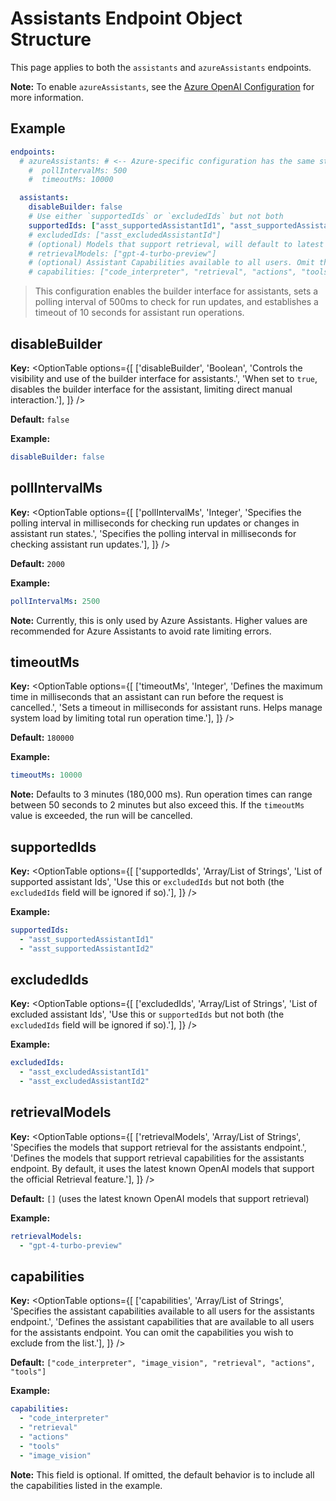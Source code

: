 # Assistants Endpoint Object Structure

This page applies to both the `assistants` and `azureAssistants` endpoints.

**Note:** To enable `azureAssistants`, see the [Azure OpenAI Configuration](/docs/configuration/librechat_yaml/ai_endpoints/azure#using-assistants-with-azure) for more information.

## Example

```yaml filename="Assistants Endpoint"
endpoints:
  # azureAssistants: # <-- Azure-specific configuration has the same structure as `assistants`
    #  pollIntervalMs: 500
    #  timeoutMs: 10000

  assistants:
    disableBuilder: false
    # Use either `supportedIds` or `excludedIds` but not both
    supportedIds: ["asst_supportedAssistantId1", "asst_supportedAssistantId2"]
    # excludedIds: ["asst_excludedAssistantId"]
    # (optional) Models that support retrieval, will default to latest known OpenAI models that support the feature
    # retrievalModels: ["gpt-4-turbo-preview"]
    # (optional) Assistant Capabilities available to all users. Omit the ones you wish to exclude. Defaults to list below.
    # capabilities: ["code_interpreter", "retrieval", "actions", "tools", "image_vision"]
```
> This configuration enables the builder interface for assistants, sets a polling interval of 500ms to check for run updates, and establishes a timeout of 10 seconds for assistant run operations.

## disableBuilder

**Key:**
<OptionTable
  options={[
    ['disableBuilder', 'Boolean', 'Controls the visibility and use of the builder interface for assistants.', 'When set to `true`, disables the builder interface for the assistant, limiting direct manual interaction.'],
  ]}
/>

**Default:** `false`

**Example:**
```yaml filename="endpoints / assistants / disableBuilder"
disableBuilder: false
```

## pollIntervalMs

**Key:**
<OptionTable
  options={[
    ['pollIntervalMs', 'Integer', 'Specifies the polling interval in milliseconds for checking run updates or changes in assistant run states.', 'Specifies the polling interval in milliseconds for checking assistant run updates.'],
  ]}
/>

**Default:** `2000`

**Example:**
```yaml filename="endpoints / assistants / pollIntervalMs"
pollIntervalMs: 2500
```
**Note:** Currently, this is only used by Azure Assistants. Higher values are recommended for Azure Assistants to avoid rate limiting errors.

## timeoutMs

**Key:**
<OptionTable
  options={[
    ['timeoutMs', 'Integer', 'Defines the maximum time in milliseconds that an assistant can run before the request is cancelled.', 'Sets a timeout in milliseconds for assistant runs. Helps manage system load by limiting total run operation time.'],
  ]}
/>

**Default:** `180000`

**Example:**
```yaml filename="endpoints / assistants / timeoutMs"
timeoutMs: 10000
```
**Note:** Defaults to 3 minutes (180,000 ms). Run operation times can range between 50 seconds to 2 minutes but also exceed this. If the `timeoutMs` value is exceeded, the run will be cancelled.

## supportedIds

**Key:**
<OptionTable
  options={[
    ['supportedIds', 'Array/List of Strings', 'List of supported assistant Ids', 'Use this or `excludedIds` but not both (the `excludedIds` field will be ignored if so).'],
  ]}
/>

**Example:**
```yaml filename="endpoints / assistants / supportedIds"
supportedIds:
  - "asst_supportedAssistantId1"
  - "asst_supportedAssistantId2"
```

## excludedIds

**Key:**
<OptionTable
  options={[
    ['excludedIds', 'Array/List of Strings', 'List of excluded assistant Ids', 'Use this or `supportedIds` but not both (the `excludedIds` field will be ignored if so).'],
  ]}
/>

**Example:**
```yaml filename="endpoints / assistants / excludedIds"
excludedIds:
  - "asst_excludedAssistantId1"
  - "asst_excludedAssistantId2"
```

## retrievalModels

**Key:**
<OptionTable
  options={[
    ['retrievalModels', 'Array/List of Strings', 'Specifies the models that support retrieval for the assistants endpoint.', 'Defines the models that support retrieval capabilities for the assistants endpoint. By default, it uses the latest known OpenAI models that support the official Retrieval feature.'],
  ]}
/>

**Default:** `[]` (uses the latest known OpenAI models that support retrieval)

**Example:**
```yaml filename="endpoints / assistants / retrievalModels"
retrievalModels:
  - "gpt-4-turbo-preview"
```

## capabilities

**Key:**
<OptionTable
  options={[
    ['capabilities', 'Array/List of Strings', 'Specifies the assistant capabilities available to all users for the assistants endpoint.', 'Defines the assistant capabilities that are available to all users for the assistants endpoint. You can omit the capabilities you wish to exclude from the list.'],
  ]}
/>

**Default:** `["code_interpreter", "image_vision", "retrieval", "actions", "tools"]`

**Example:**
```yaml filename="endpoints / assistants / capabilities"
capabilities:
  - "code_interpreter"
  - "retrieval"
  - "actions"
  - "tools"
  - "image_vision"
```
**Note:** This field is optional. If omitted, the default behavior is to include all the capabilities listed in the example.